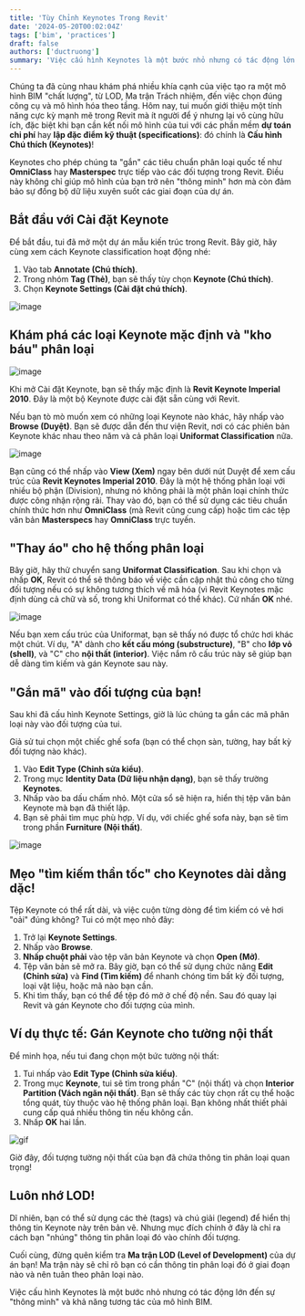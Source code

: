 ```yaml
---
title: 'Tùy Chỉnh Keynotes Trong Revit'
date: '2024-05-20T00:02:04Z'
tags: ['bim', 'practices']
draft: false
authors: ['ductruong']
summary: 'Việc cấu hình Keynotes là một bước nhỏ nhưng có tác động lớn đến sự "thông minh" và khả năng tương tác của mô hình BIM.'
---
```


Chúng ta đã cùng nhau khám phá nhiều khía cạnh của việc tạo ra một mô hình BIM "chất lượng", từ LOD, Ma trận Trách nhiệm, đến việc chọn đúng công cụ và mô hình hóa theo tầng. Hôm nay, tui muốn giới thiệu một tính năng cực kỳ mạnh mẽ trong Revit mà ít người để ý nhưng lại vô cùng hữu ích, đặc biệt khi bạn cần kết nối mô hình của tui với các phần mềm **dự toán chi phí** hay **lập đặc điểm kỹ thuật (specifications)**: đó chính là **Cấu hình Chú thích (Keynotes)**!

Keynotes cho phép chúng ta "gắn" các tiêu chuẩn phân loại quốc tế như **OmniClass** hay **Masterspec** trực tiếp vào các đối tượng trong Revit. Điều này không chỉ giúp mô hình của bạn trở nên "thông minh" hơn mà còn đảm bảo sự đồng bộ dữ liệu xuyên suốt các giai đoạn của dự án.

<TOCInline toc={props.toc} exclude="" />

## Bắt đầu với Cài đặt Keynote

Để bắt đầu, tui đã mở một dự án mẫu kiến trúc trong Revit. Bây giờ, hãy cùng xem cách Keynote classification hoạt động nhé:

1.  Vào tab **Annotate (Chú thích)**.
2.  Trong nhóm **Tag (Thẻ)**, bạn sẽ thấy tùy chọn **Keynote (Chú thích)**.
3.  Chọn **Keynote Settings (Cài đặt chú thích)**.

![image](https://)

## Khám phá các loại Keynote mặc định và "kho báu" phân loại

![image](https://)

Khi mở Cài đặt Keynote, bạn sẽ thấy mặc định là **Revit Keynote Imperial 2010**. Đây là một bộ Keynote được cài đặt sẵn cùng với Revit.

Nếu bạn tò mò muốn xem có những loại Keynote nào khác, hãy nhấp vào **Browse (Duyệt)**. Bạn sẽ được dẫn đến thư viện Revit, nơi có các phiên bản Keynote khác nhau theo năm và cả phân loại **Uniformat Classification** nữa.

![image](https://)

Bạn cũng có thể nhấp vào **View (Xem)** ngay bên dưới nút Duyệt để xem cấu trúc của **Revit Keynotes Imperial 2010**. Đây là một hệ thống phân loại với nhiều bộ phận (Division), nhưng nó không phải là một phân loại chính thức được công nhận rộng rãi. Thay vào đó, bạn có thể sử dụng các tiêu chuẩn chính thức hơn như **OmniClass** (mà Revit cũng cung cấp) hoặc tìm các tệp văn bản **Masterspecs** hay **OmniClass** trực tuyến.

## "Thay áo" cho hệ thống phân loại

Bây giờ, hãy thử chuyển sang **Uniformat Classification**. Sau khi chọn và nhấp **OK**, Revit có thể sẽ thông báo về việc cần cập nhật thủ công cho từng đối tượng nếu có sự không tương thích về mã hóa (vì Revit Keynotes mặc định dùng cả chữ và số, trong khi Uniformat có thể khác). Cứ nhấn **OK** nhé.

![image](https://)

Nếu bạn xem cấu trúc của Uniformat, bạn sẽ thấy nó được tổ chức hơi khác một chút. Ví dụ, "A" dành cho **kết cấu móng (substructure)**, "B" cho **lớp vỏ (shell)**, và "C" cho **nội thất (interior)**. Việc nắm rõ cấu trúc này sẽ giúp bạn dễ dàng tìm kiếm và gán Keynote sau này.

## "Gắn mã" vào đối tượng của bạn!

Sau khi đã cấu hình Keynote Settings, giờ là lúc chúng ta gắn các mã phân loại này vào đối tượng của tui.

Giả sử tui chọn một chiếc ghế sofa (bạn có thể chọn sàn, tường, hay bất kỳ đối tượng nào khác).

1.  Vào **Edit Type (Chỉnh sửa kiểu)**.
2.  Trong mục **Identity Data (Dữ liệu nhận dạng)**, bạn sẽ thấy trường **Keynotes**.
3.  Nhấp vào ba dấu chấm nhỏ. Một cửa sổ sẽ hiện ra, hiển thị tệp văn bản Keynote mà bạn đã thiết lập.
4.  Bạn sẽ phải tìm mục phù hợp. Ví dụ, với chiếc ghế sofa này, bạn sẽ tìm trong phần **Furniture (Nội thất)**.

![image](https://)

## Mẹo "tìm kiếm thần tốc" cho Keynotes dài dằng dặc!

Tệp Keynote có thể rất dài, và việc cuộn từng dòng để tìm kiếm có vẻ hơi "oải" đúng không? Tui có một mẹo nhỏ đây:

1.  Trở lại **Keynote Settings**.
2.  Nhấp vào **Browse**.
3.  **Nhấp chuột phải** vào tệp văn bản Keynote và chọn **Open (Mở)**.
4.  Tệp văn bản sẽ mở ra. Bây giờ, bạn có thể sử dụng chức năng **Edit (Chỉnh sửa)** và **Find (Tìm kiếm)** để nhanh chóng tìm bất kỳ đối tượng, loại vật liệu, hoặc mã nào bạn cần.
5.  Khi tìm thấy, bạn có thể để tệp đó mở ở chế độ nền. Sau đó quay lại Revit và gán Keynote cho đối tượng của mình.

## Ví dụ thực tế: Gán Keynote cho tường nội thất

Để minh họa, nếu tui đang chọn một bức tường nội thất:

1.  Tui nhấp vào **Edit Type (Chỉnh sửa kiểu)**.
2.  Trong mục **Keynote**, tui sẽ tìm trong phần "C" (nội thất) và chọn **Interior Partition (Vách ngăn nội thất)**. Bạn sẽ thấy các tùy chọn rất cụ thể hoặc tổng quát, tùy thuộc vào hệ thống phân loại. Bạn không nhất thiết phải cung cấp quá nhiều thông tin nếu không cần.
3.  Nhấp **OK** hai lần.

![gif](https://)

Giờ đây, đối tượng tường nội thất của bạn đã chứa thông tin phân loại quan trọng!

## Luôn nhớ LOD!

Dĩ nhiên, bạn có thể sử dụng các thẻ (tags) và chú giải (legend) để hiển thị thông tin Keynote này trên bản vẽ. Nhưng mục đích chính ở đây là chỉ ra cách bạn "nhúng" thông tin phân loại đó vào chính đối tượng.

Cuối cùng, đừng quên kiểm tra **Ma trận LOD (Level of Development)** của dự án bạn! Ma trận này sẽ chỉ rõ bạn có cần thông tin phân loại đó ở giai đoạn nào và nên tuân theo phân loại nào.

Việc cấu hình Keynotes là một bước nhỏ nhưng có tác động lớn đến sự "thông minh" và khả năng tương tác của mô hình BIM.
